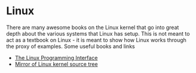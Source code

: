 # Linux

There are many awesome books on the Linux kernel that go into great depth about the various systems that Linux has setup. This is not meant to act as a textbook on Linux - it is meant to show how Linux works through the proxy of examples.
Some useful books and links

- [The Linux Programming Interface](https://man7.org/tlpi/)
- [Mirror of Linux kernel source tree](https://github.com/torvalds/linux)

